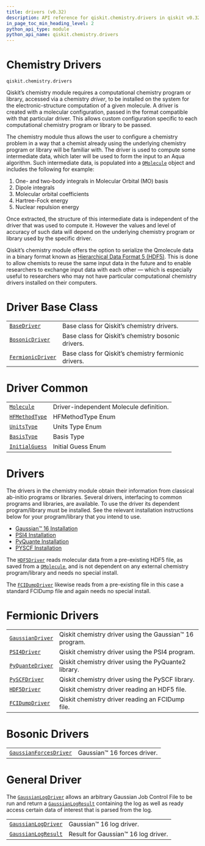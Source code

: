 ```yaml
---
title: drivers (v0.32)
description: API reference for qiskit.chemistry.drivers in qiskit v0.32
in_page_toc_min_heading_level: 2
python_api_type: module
python_api_name: qiskit.chemistry.drivers
---
```


<span id="module-qiskit.chemistry.drivers" />

<span id="qiskit-chemistry-drivers" />

<span id="chemistry-drivers-qiskit-chemistry-drivers" />

# Chemistry Drivers

`qiskit.chemistry.drivers`

Qiskit’s chemistry module requires a computational chemistry program or library, accessed via a chemistry *driver*, to be installed on the system for the electronic-structure computation of a given molecule. A driver is created with a molecular configuration, passed in the format compatible with that particular driver. This allows custom configuration specific to each computational chemistry program or library to be passed.

The chemistry module thus allows the user to configure a chemistry problem in a way that a chemist already using the underlying chemistry program or library will be familiar with. The driver is used to compute some intermediate data, which later will be used to form the input to an Aqua algorithm. Such intermediate data, is populated into a [`QMolecule`](qiskit.chemistry.QMolecule "qiskit.chemistry.QMolecule") object and includes the following for example:

1.  One- and two-body integrals in Molecular Orbital (MO) basis
2.  Dipole integrals
3.  Molecular orbital coefficients
4.  Hartree-Fock energy
5.  Nuclear repulsion energy

Once extracted, the structure of this intermediate data is independent of the driver that was used to compute it. However the values and level of accuracy of such data will depend on the underlying chemistry program or library used by the specific driver.

Qiskit’s chemistry module offers the option to serialize the Qmolecule data in a binary format known as [Hierarchical Data Format 5 (HDF5)](https://www.ogc.org/standard/hdf5/). This is done to allow chemists to reuse the same input data in the future and to enable researchers to exchange input data with each other — which is especially useful to researchers who may not have particular computational chemistry drivers installed on their computers.

# Driver Base Class

|                                                                                                          |                                                      |
| -------------------------------------------------------------------------------------------------------- | ---------------------------------------------------- |
| [`BaseDriver`](qiskit.chemistry.drivers.BaseDriver "qiskit.chemistry.drivers.BaseDriver")                | Base class for Qiskit’s chemistry drivers.           |
| [`BosonicDriver`](qiskit.chemistry.drivers.BosonicDriver "qiskit.chemistry.drivers.BosonicDriver")       | Base class for Qiskit’s chemistry bosonic drivers.   |
| [`FermionicDriver`](qiskit.chemistry.drivers.FermionicDriver "qiskit.chemistry.drivers.FermionicDriver") | Base class for Qiskit’s chemistry fermionic drivers. |

# Driver Common

|                                                                                                 |                                         |
| ----------------------------------------------------------------------------------------------- | --------------------------------------- |
| [`Molecule`](qiskit.chemistry.drivers.Molecule "qiskit.chemistry.drivers.Molecule")             | Driver-independent Molecule definition. |
| [`HFMethodType`](qiskit.chemistry.drivers.HFMethodType "qiskit.chemistry.drivers.HFMethodType") | HFMethodType Enum                       |
| [`UnitsType`](qiskit.chemistry.drivers.UnitsType "qiskit.chemistry.drivers.UnitsType")          | Units Type Enum                         |
| [`BasisType`](qiskit.chemistry.drivers.BasisType "qiskit.chemistry.drivers.BasisType")          | Basis Type                              |
| [`InitialGuess`](qiskit.chemistry.drivers.InitialGuess "qiskit.chemistry.drivers.InitialGuess") | Initial Guess Enum                      |

# Drivers

The drivers in the chemistry module obtain their information from classical ab-initio programs or libraries. Several drivers, interfacing to common programs and libraries, are available. To use the driver its dependent program/library must be installed. See the relevant installation instructions below for your program/library that you intend to use.

*   [Gaussian™ 16 Installation](qiskit.chemistry.drivers.gaussiand)
*   [PSI4 Installation](qiskit.chemistry.drivers.psi4d)
*   [PyQuante Installation](qiskit.chemistry.drivers.pyquanted)
*   [PYSCF Installation](qiskit.chemistry.drivers.pyscfd)

The [`HDF5Driver`](qiskit.chemistry.drivers.HDF5Driver "qiskit.chemistry.drivers.HDF5Driver") reads molecular data from a pre-existing HDF5 file, as saved from a [`QMolecule`](qiskit.chemistry.QMolecule "qiskit.chemistry.QMolecule"), and is not dependent on any external chemistry program/library and needs no special install.

The [`FCIDumpDriver`](qiskit.chemistry.drivers.FCIDumpDriver "qiskit.chemistry.drivers.FCIDumpDriver") likewise reads from a pre-existing file in this case a standard FCIDump file and again needs no special install.

# Fermionic Drivers

|                                                                                                       |                                                         |
| ----------------------------------------------------------------------------------------------------- | ------------------------------------------------------- |
| [`GaussianDriver`](qiskit.chemistry.drivers.GaussianDriver "qiskit.chemistry.drivers.GaussianDriver") | Qiskit chemistry driver using the Gaussian™ 16 program. |
| [`PSI4Driver`](qiskit.chemistry.drivers.PSI4Driver "qiskit.chemistry.drivers.PSI4Driver")             | Qiskit chemistry driver using the PSI4 program.         |
| [`PyQuanteDriver`](qiskit.chemistry.drivers.PyQuanteDriver "qiskit.chemistry.drivers.PyQuanteDriver") | Qiskit chemistry driver using the PyQuante2 library.    |
| [`PySCFDriver`](qiskit.chemistry.drivers.PySCFDriver "qiskit.chemistry.drivers.PySCFDriver")          | Qiskit chemistry driver using the PySCF library.        |
| [`HDF5Driver`](qiskit.chemistry.drivers.HDF5Driver "qiskit.chemistry.drivers.HDF5Driver")             | Qiskit chemistry driver reading an HDF5 file.           |
| [`FCIDumpDriver`](qiskit.chemistry.drivers.FCIDumpDriver "qiskit.chemistry.drivers.FCIDumpDriver")    | Qiskit chemistry driver reading an FCIDump file.        |

# Bosonic Drivers

|                                                                                                                         |                             |
| ----------------------------------------------------------------------------------------------------------------------- | --------------------------- |
| [`GaussianForcesDriver`](qiskit.chemistry.drivers.GaussianForcesDriver "qiskit.chemistry.drivers.GaussianForcesDriver") | Gaussian™ 16 forces driver. |

# General Driver

The [`GaussianLogDriver`](qiskit.chemistry.drivers.GaussianLogDriver "qiskit.chemistry.drivers.GaussianLogDriver") allows an arbitrary Gaussian Job Control File to be run and return a [`GaussianLogResult`](qiskit.chemistry.drivers.GaussianLogResult "qiskit.chemistry.drivers.GaussianLogResult") containing the log as well as ready access certain data of interest that is parsed from the log.

|                                                                                                                |                                     |
| -------------------------------------------------------------------------------------------------------------- | ----------------------------------- |
| [`GaussianLogDriver`](qiskit.chemistry.drivers.GaussianLogDriver "qiskit.chemistry.drivers.GaussianLogDriver") | Gaussian™ 16 log driver.            |
| [`GaussianLogResult`](qiskit.chemistry.drivers.GaussianLogResult "qiskit.chemistry.drivers.GaussianLogResult") | Result for Gaussian™ 16 log driver. |

